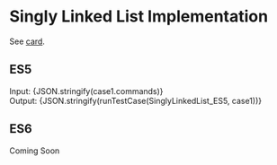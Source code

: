 


<Meta title="Linked List/Singly Linked List/Implementation" />

# Singly Linked List Implementation

See [card](https://leetcode.com/explore/learn/card/linked-list/209/singly-linked-list/1290/).

## ES5

<Canvas>
  <Story name="ES5" parameters={{ docs: { source: { code: es5solution } }}}>
    <div>
      <label>Input: </label>
      <span>{JSON.stringify(case1.commands)}</span>
    </div>
    <div>
      <label>Output: </label>
      <span>{JSON.stringify(runTestCase(SinglyLinkedList_ES5, case1))}</span>
    </div>
  </Story>
</Canvas>

## ES6

Coming Soon